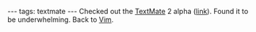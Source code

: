 ---
tags: textmate
---
Checked out the [[TextMate]] 2 alpha ([http://blog.macromates.com/2011/textmate-2-0-alpha/ link]). Found it to be underwhelming. Back to [[Vim]].
